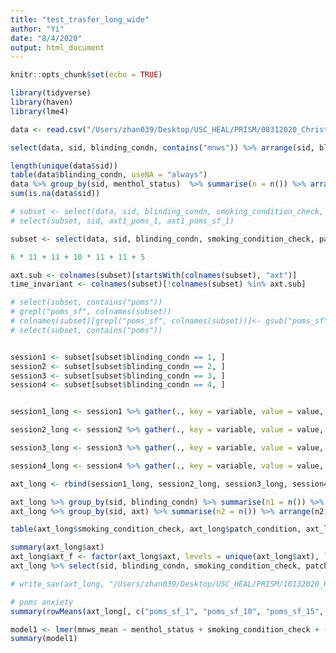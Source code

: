 ```yaml
---
title: "test_trasfer_long_wide"
author: "Yi"
date: "8/4/2020"
output: html_document
---
```


```r
knitr::opts_chunk$set(echo = TRUE)
```

```r
library(tidyverse)
library(haven)
library(lme4)
```

```r
data <- read.csv("/Users/zhan039/Desktop/USC_HEAL/PRISM/08312020_Christie/PRISMCompleters_w_Menthol_Status_31Aug2020.csv", na.strings = c("", "."), stringsAsFactors = F)
```

```r
select(data, sid, blinding_condn, contains("mnws")) %>% arrange(sid, blinding_condn)
```


```r
length(unique(data$sid))
table(data$blinding_condn, useNA = "always")
data %>% group_by(sid, menthol_status)  %>% summarise(n = n()) %>% arrange(n) 
sum(is.na(data$sid))


```

```r
# subset <- select(data, sid, blinding_condn, smoking_condition_check, patch_condition, menthol_status, contains(c("mnws", "qsu", "poms")))
# select(subset, sid, axt1_poms_1, axt1_poms_sf_1)

subset <- select(data, sid, blinding_condn, smoking_condition_check, patch_condition, menthol_status, contains(c("mnws", "qsu", "poms")))

6 * 11 + 11 + 10 * 11 + 11 + 5

axt.sub <- colnames(subset)[startsWith(colnames(subset), "axt")]
time_invariant <- colnames(subset)[!colnames(subset) %in% axt.sub]

# select(subset, contains("poms"))
# grepl("poms_sf", colnames(subset))
# colnames(subset)[grepl("poms_sf", colnames(subset))]<- gsub("poms_sf", "poms", colnames(subset))[grepl("poms_sf", colnames(subset))]
# select(subset, contains("poms"))


session1 <- subset[subset$blinding_condn == 1, ]
session2 <- subset[subset$blinding_condn == 2, ]
session3 <- subset[subset$blinding_condn == 3, ]
session4 <- subset[subset$blinding_condn == 4, ]


session1_long <- session1 %>% gather(., key = variable, value = value, all_of(axt.sub)) %>% separate(variable, c("axt", "variable"), sep = "_", extra = "merge") %>% spread(., variable, value)

session2_long <- session2 %>% gather(., key = variable, value = value, all_of(axt.sub)) %>% separate(variable, c("axt", "variable"), sep = "_", extra = "merge") %>% spread(., variable, value)

session3_long <- session3 %>% gather(., key = variable, value = value, all_of(axt.sub)) %>% separate(variable, c("axt", "variable"), sep = "_", extra = "merge") %>% spread(., variable, value)

session4_long <- session4 %>% gather(., key = variable, value = value, all_of(axt.sub)) %>% separate(variable, c("axt", "variable"), sep = "_", extra = "merge") %>% spread(., variable, value)

axt_long <- rbind(session1_long, session2_long, session3_long, session4_long)

axt_long %>% group_by(sid, blinding_condn) %>% summarise(n1 = n()) %>% arrange(n1)
axt_long %>% group_by(sid, axt) %>% summarise(n2 = n()) %>% arrange(n2)

table(axt_long$smoking_condition_check, axt_long$patch_condition, axt_long$blinding_condn, useNA = "always")

```

```r
summary(axt_long$axt)
axt_long$axt_f <- factor(axt_long$axt, levels = unique(axt_long$axt), labels = c(1, 10, 11, 2:9))
axt_long %>% select(sid, blinding_condn, smoking_condition_check, patch_condition, axt, axt_f, everything())

# write_sav(axt_long, "/Users/zhan039/Desktop/USC_HEAL/PRISM/10132020_RecreateData/prism_noscore.sav")
```

```r
# poms anxiety
summary(rowMeans(axt_long[, c("poms_sf_1", "poms_sf_10", "poms_sf_15", "poms_sf_16", "poms_sf_23", "poms_sf_28")], na.rm = T))
```


```r
model1 <- lmer(mnws_mean ~ menthol_status + smoking_condition_check + (1 + smoking_condition_check|sid), data = axt_long)
summary(model1)
```


